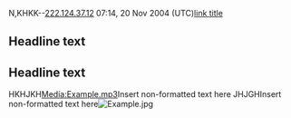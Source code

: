 N,KHKK--[[User:222.124.37.12|222.124.37.12]] 07:14, 20 Nov 2004 (UTC)[http://www.example.com link title]
== Headline text ==

== Headline text ==HKHJKH[[Media:Example.mp3]]<nowiki>Insert non-formatted text here</nowiki>
JHJGH<nowiki>Insert non-formatted text here</nowiki>[[Image:Example.jpg]]